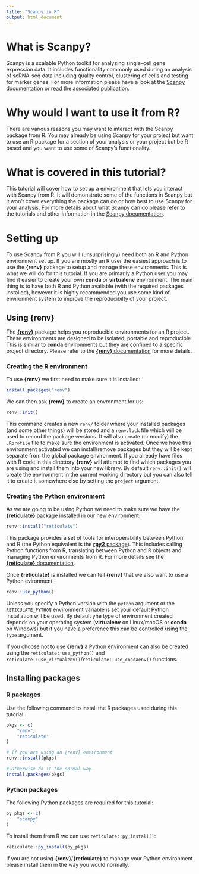 ```yaml
---
title: "Scanpy in R"
output: html_document
---
```


What is Scanpy?
===============

Scanpy is a scalable Python toolkit for analyzing single-cell gene expression
data. It includes functionality commonly used during an analysis of scRNA-seq
data including quality control, clustering of cells and testing for marker
genes. For more information please have a look at the
[Scanpy documentation][scanpy-docs] or read the
[associated publication][scanpy-pub].

Why would I want to use it from R?
==================================

There are various reasons you may want to interact with the Scanpy package from
R. You may already be using Scanpy for your project but want to use an R
package for a section of your analysis or your project but be R based and you
want to use some of Scanpy's functionality.

What is covered in this tutorial?
=================================

This tutorial will cover how to set up a environment that lets you interact with
Scanpy from R. It will demonstrate some of the functions in Scanpy but it won't
cover everything the package can do or how best to use Scanpy for your analysis.
For more details about what Scanpy can do please refer to the tutorials and
other information in the [Scanpy documentation][scanpy-docs].

Setting up
==========

To use Scanpy from R you will (unsurprisingly) need both an R and Python
environment set up. If you are mostly an R user the easiest approach is to use
the **{renv}** package to setup and manage these environments. This is what we
will do for this tutorial. If you are primarily a Python user you may find it
easier to create your own **conda** or **virtualenv** environment. The main
thing is to have both R and Python available (with the required packages
installed), however it is highly recommended you use some kind of environment
system to improve the reproducibilty of your project.

Using **{renv}**
----------------

The [**{renv}**][renv] package helps you reproducible environments for an R
project. These environments are designed to be isolated, portable and
reproducible. This is similar to **conda** environments but they are confined
to a specific project directory. Please refer to the
[**{renv}** documentation][renv] for more details.

### Creating the R environment

To use **{renv}** we first need to make sure it is installed:

```r
install.packages("renv")
```

We can then ask **{renv}** to create an envronment for us:

```r
renv::init()
```

This command creates a new `renv/` folder where your installed packages (and
some other things) will be stored and a `renv.lock` file which will be used to
record the package versions. It will also create (or modify) the `.Rprofile`
file to make sure the environment is activated. Once we have this environment
activated we can install/remove packages  but they will be kept separate from
the global package environment. If you already have files with R code in this 
directory **{renv}** will attempt to find which packages you are using and
install them into your new library. By default `renv::init()` will create the 
environment in the current working directory but you can also tell it to create
it somewhere else by setting the `project` argument.

### Creating the Python environment

As we are going to be using Python we need to make sure we have the
[**{reticulate}**][reticulate] package installed in our new environment:

```r
renv::install("reticulate")
```

This package provides a set of tools for interoperability between Python and R
(the Python equivalent is the [**rpy2** package][rpy2]). This includes calling
Python functions from R, translating between Python and R objects and managing
Python environments from R. For more details see the
[**{reticulate}** documentation][reticulate].

Once **{reticulate}** is installed we can tell **{renv}** that we also want to
use a Python evironment:

```r
renv::use_python()
```

Unless you specify a Python version with the `python` argument or the
`RETICULATE_PYTHON` environment variable is set your default Python installation
will be used. By default yhe type of environment created depends on your
operating system (**virtualenv** on Linux/macOS or **conda** on Windows) but if
you have a preference this can be controlled using the `type` argument.

If you choose not to use **{renv}** a Python environment can also be created
using the `reticulate::use_python()` and 
`reticulate::use_virtualenv()`/`reticulate::use_condaenv()` functions.

Installing packages
-------------------

### R packages

Use the following command to install the R packages used during this tutorial:

```r
pkgs <- c(
    "renv",
    "reticulate"
)

# If you are using an {renv} environment
renv::install(pkgs)

# Otherwise do it the normal way
install.packages(pkgs)
```

### Python packages

The following Python packages are required for this tutorial:

```r
py_pkgs <- c(
    "scanpy"
)
```

To install them from R we can use `reticulate::py_install()`:

```r
reticulate::py_install(py_pkgs)
```

If you are not using **{renv}**/**{reticulate}** to manage your Python
environment please install them in the way you would normally.

[scanpy-docs]: https://scanpy.readthedocs.io/en/latest/ "Scanpy documentation"
[scanpy-pub]: https://doi.org/10.1186/s13059-017-1382-0 "Scanpy publication"
[renv]: https://rstudio.github.io/renv/ "renv documentation"
[reticulate]: https://rstudio.github.io/reticulate/ "reticulate documentation"
[rpy2]: https://rpy2.github.io/ "rpy2 website"
